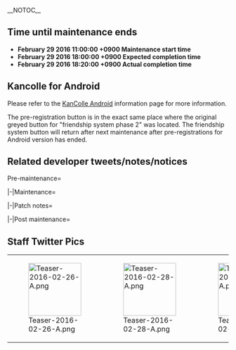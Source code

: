 __NOTOC__
<div style="float:right">{{Edit|Partials/Updates/2016_February_29th}}</div>

==Time until maintenance ends==
{{Timer
|time = February 29 2016 18:20:00 +0900
|style = font-weight:bold; color:#f00; font-size:14px;
|endClass = countdownComplete1
|endText = Maintenance has already ended.
}}
* '''February 29 2016 11:00:00 +0900 Maintenance start time'''
* '''February 29 2016 18:00:00 +0900 Expected completion time'''
* '''February 29 2016 18:20:00 +0900 Actual completion time'''

{{:Partials/Updates/2016_February_29th/Content|thread=true}}

== Kancolle for Android ==
Please refer to the [[KanColle Android]] information page for more information.

The pre-registration button is in the exact same place where the original greyed button for "friendship system phase 2" was located. The friendship system button will return after next maintenance after pre-registrations for Android version has ended.

== Related developer tweets/notes/notices ==
<tabber>Pre-maintenance=
{{MultiTweet
|MultiTweetID = PreMaint
|color = #ace
|title = Pre maintenance tweets

|link01 = https://twitter.com/KanColle_STAFF/status/700851455402463232
|JP01 = 現在「艦これ」では、冬イベ2016：期間限定海域【出撃！礼号作戦】を作戦展開中です。作戦期間は2/26(金) AM11:00迄の予定でしたが、【2/29(月) AM11:00】まで延長させて頂きます。作戦参加中の提督の皆さん、どうぞご留意頂けますと幸いです。
|EN01 = We're currently in the middle of the [[Winter 2016 Event]] "Sortie! Operation Rei-Gō". The end of the event was originally slated for the 26th February at 11:00 JST (Friday), but has now been postponed until the 29th February at 11:00 JST (Monday). To those admirals participating in this event, please bear in mind of this.
|TL01 = TL: [[User:Crazy teitoku|Crazy teitoku]]<br>QC: [[User:Admiral Mikado|''Admiral Mikado'']] 

|link02 = https://twitter.com/KanColle_STAFF/status/700853410283679744
|JP02 = 現在「艦これ」運営鎮守府では、各戦域で活躍し、旧型でありながら僚艦の文月らと共に獅子奮迅の敢闘を魅せた、ある睦月型駆逐艦のさらなる改装を実装準備中です。【2/29(月)】実施予定の次回「艦これ」稼働全サーバ群共通メンテナンス＆アップデートで実装すべく準備を進めています！
|EN02 = We're currently preparing the further remodelling of a certain Mutsuki-class destroyer who, while being part of an outdated class, performed admirably on all battlefields and fought vigorously alongside allied ship such as [[Fumizuki]]. It'll be implemented during the server maintenance and update on the 29th February (Monday).
|TL02 = TL: [[User:Crazy teitoku|Crazy teitoku]]<br>QC: [[User:Admiral Mikado|''Admiral Mikado'']]

|link03 = https://twitter.com/KanColle_STAFF/status/701218681351643136
|JP03 = 現在「艦これ」では、冬イベ2016：期間限定海域【出撃！礼号作戦】を展開中です。作戦期間は【2/29(月) AM11:00】より実施予定の次回「艦これ」稼働全サーバ群共通メンテナンス＆アップデート突入時迄です。現在同作戦に参加中の提督の皆さん、ご留意頂けますと幸いです！
|EN03 = We're currently in the middle of the [[Winter 2016 Event]] "Sortie! Operation Rei-Gō". The event ends on the 29th February at 11:00 JST with the start of the KanColle server maintenance & update on that day. To those admirals participating in this event, please keep this in mind.
|TL03 = [[User:Admiral Mikado|''Admiral Mikado'']]

|link04 = https://twitter.com/KanColle_STAFF/status/701931225519226880
|JP04 = 次回の「艦これ」稼働全サーバ群共通メンテナンス＆アップデートは、【2/29(月)】に実施させて頂く予定です。同メンテナンスに伴うアップデートでは、各戦域で活躍し、旧型でありながら僚艦の文月らと共に獅子奮迅の敢闘を魅せた、ある睦月型駆逐艦のさらなる改装を実装予定です！
|EN04 = The next KanColle server maintenance & update is slated for the 29th February. During said maintenance we're going to implement the further remodelling of a certain Mutsuki-class destroyer who, while being part of an outdated class, performed admirably on all battlefields and fought vigorously alongside allied ship such as [[Fumizuki]].
|TL04 = [[User:Admiral Mikado|''Admiral Mikado'']]

|link05 = https://twitter.com/KanColle_STAFF/status/702290399625236480
|JP05 = マルキューサンマル。提督の皆さん、おはようございます！<br>
今日は水曜日！現在実施中の「艦これ」冬イベ2016【出撃！礼号作戦】の作戦期間は、来週【2/29(月) AM11:00】迄です。今朝も寒いですが、本日も元気に頑張ってまいりましょう！
|EN05 = 0930. Good morning, admirals!<br>
It's Wednesday! The [[Winter 2016 Event]] "Sortie! Operation Rei-Gō" ends next week on the 29th February (Monday) at 11:00 JST. It's been a cold morning so far, but let's give it our best anyway.
|TL05 = [[User:Admiral Mikado|''Admiral Mikado'']]

|link06 = https://twitter.com/KanColle_STAFF/status/702293066221105152
|JP06 = 次回の「艦これ」稼働全サーバ群共通メンテナンス＆アップデートは、【2/29(月)】に実施予定です。同メンテナンスに伴うアップデートでは、旧型でありながら獅子奮迅の敢闘を魅せたある睦月型駆逐艦のさらなる改装の実装や、家具屋さんお品書きの季節家具の更新等を予定しています！
|EN06 = The next KanColle server maintenance & update is slated for the 29th February. During said maintenance we're going to implement the further remodelling of a certain Mutsuki-class destroyer who, while being part of an outdated class, performed admirably on all battlefields, as well as update the furniture shop's seasonal inventory.
|TL06 = [[User:Admiral Mikado|''Admiral Mikado'']]

|link07 = https://twitter.com/KanColle_STAFF/status/702293832910503936
|JP07 = 現在「艦これ」鎮守府では、メンテナンス＆アップデートの準備と共に、今春の「食べ物関連の新コラボ」を準備中です。今春の食の兵站も「艦これ」で！詳細は近日中にお知らせ予定の続報をお待ちください！
|EN07 = Apart from the upcoming maintenance & update we're also busy with preparations for new food-related collaborations efforts this. This spring KanColle will even supply you with food! Details will follow shortly.
|TL07 = [[User:Admiral Mikado|''Admiral Mikado'']]

|link08 = https://twitter.com/KanColle_STAFF/status/702652432170389505
|JP08 = マルキューサンマル。提督の皆さん、おはようございます！<br>
今日は木曜日！現在作戦展開中の「艦これ」冬イベ2016【出撃！礼号作戦】も残すところあと数日…【2/29(月) AM11:00】作戦終了です。今朝も真冬並みですが、寒さに負けず本日も元気に頑張ってまいりましょう！
|EN08 = 0930. Good morning, admirals!<br>
It's Thursday! Only a few more days until the end of the [[Winter 2016 Event]] "Sortie! Operation Rei-Gō" on the 29th February at 11:00 JST. As one might expect of winter it's been pretty cold this morning, but we won't let the cold get us down.
|TL08 = [[User:Admiral Mikado|''Admiral Mikado'']]

|link09 = https://twitter.com/KanColle_STAFF/status/703014787014262785
|JP09 = マルキューサンマル。提督の皆さん、おはようございます！

今日は金曜日！いよいよ今月最後の週末に突入します。現在作戦展開中の「艦これ」冬イベ2016【出撃！礼号作戦】は、週明け【2/29(月) AM11:00】に全作戦終了です。今週末も元気に乗り切ってまいりましょう！
|EN09 = 0930. Good morning, admirals!<br>
Today is Friday! We are finally entering the last weekend of this month. The ongoing [[Winter 2016 Event]] "Sortie! Operation Rei-Gō" will end on 29th February at 11:00 JST. Let's keep up our spirit through this weekend too!
|TL09 = [[User:Rephira|Rephira]]<br>[[User:Crazy teitoku|Crazy teitoku]]

|link10 = https://twitter.com/KanColle_STAFF/status/703394486567596033
|JP10 = ヒトマルヨンマル。提督の皆さん、おはようございます！

今日は土曜日！今月最後の週末となりました。現在作戦展開中の「艦これ」冬イベ2016【出撃！礼号作戦】は、週明け【2/29(月) AM11:00】に全作戦終了です。今週末も元気に頑張ってまいりましょう！
|EN10 = 1040. Good morning, admirals!<br>
Today is Saturday! The ongoing [[Winter 2016 Event]] "Sortie! Operation Rei-Gō" will end on 29th February at 11:00 JST. Let's keep up our spirit through this weekend too!
|TL10 = [[User:Rephira|Rephira]]<br>[[User:Crazy teitoku|Crazy teitoku]]

|link11 = https://twitter.com/KanColle_STAFF/status/703396605852930052
|JP11 = 現在「艦これ」運営鎮守府では、【2/29(月)】実施予定の「艦これ」稼働全サーバ群共通メンテナンス＆アップデートの準備を進めています。同メンテに伴うアップデートでは、ある睦月型駆逐艦の改二改装と、数隻ではありますが新収録の「艦娘桃の節句ボイス」を期間限定実装予定です。
|EN11 = The Developer team is current preparing the maintenance and update for all servers, planned for Monday, 29th February. For the update following this maintenance, we plan to implement the second remodel of a certain Mutsuki-class Destroyer and a few new seasonal "Kanmusu [[Seasonal/Hinamatsuri_2016|Hinamatsuri]] Voice Lines".
|TL11 = [[User:Rephira|Rephira]]<br>[[User:Crazy teitoku|Crazy teitoku]]

|link12 = https://twitter.com/KanColle_STAFF/status/703399002616692738
|JP12 = 次回「艦これ」稼働全サーバ群共通メンテナンス＆アップデートでは、数隻ではありますが、新収録の大和型戦艦一番艦「大和」や、主力of主力の夕雲型駆逐艦一番艦「夕雲」をはじめとした何隻かに「艦娘桃の節句ボイス」を期間限定実装予定です。少しだけお楽しみに！
|EN12 = On our upcoming maintenance and update, we are planning to implement a new "Kanmusu [[Seasonal/Hinamatsuri_2016|Hinamatsuri]] Voice Lines" for few ships including the Yamato-class Battleship "[[Yamato]]", and the Yuugumo-class Destroyer "[[Yuugumo]]". Please look forward to them!
|TL12 = [[User:Rephira|Rephira]]<br>[[User:Crazy teitoku|Crazy teitoku]]

|link13 = https://twitter.com/KanColle_STAFF/status/703756535277625344
|JP13 = ヒトマルヨンマル。提督の皆さん、おはようございます！

今日は日曜日！今年はうるう年なので、二月は明日29日までです。現在作戦展開中の「艦これ」冬イベ2016【出撃！礼号作戦】も明日【2/29(月) AM11:00】に全作戦終了です。本日も元気に頑張ってまいりましょう！
|EN13 = 1040. Good morning, admirals!<br>
Today is Sunday! Since this year is a leap year, tomorrow will be the last day of February. The ongoing [[Winter 2016 Event]] "Sortie! Operation Rei-Gō" will end tomorrow, on the 29th February at 11:00 JST. Let's keep up our efforts today as well!
|TL13 = [[User:Rephira|Rephira]]<br>[[User:Crazy teitoku|Crazy teitoku]]

|link14 = https://twitter.com/KanColle_STAFF/status/703759001138237440
|JP14 = 現在「艦これ」運営鎮守府では、明日【2/29(月)】実施予定の「艦これ」稼働全サーバ群共通メンテナンス＆アップデートの準備を進めています。同アップデートでは、ある睦月型駆逐艦の改二改装と、数隻ではありますが「大和」などの「艦娘桃の節句ボイス」を期間限定実装予定です。
|EN14 = The Developer team is current preparing the maintenance and update for all servers, planned for tomorrow, on the 29th February. On this update, we plan to implement the second remodel of a certain Mutsuki-class Destroyer and a few new seasonal "Kanmusu [[Seasonal/Hinamatsuri_2016|Hinamatsuri]] Voice Lines" for ships including "[[Yamato]]".
|TL14 = [[User:Rephira|Rephira]]<br>[[User:Crazy teitoku|Crazy teitoku]]

|link15 = https://twitter.com/KanColle_STAFF/status/703761461789589504
|JP15 = 明日【2/29(月)】実施予定のメンテナンス＆アップデート以降、現在投入準備中の「艦これ」公式【android版】への先行登録を開始させて頂く予定です。先行登録は次々回メンテまで実施、抽選で十万名規模で先行運用開始予定です。同投入タイミングはDMMさんと最終調整中です。
|EN15 = Following the maintenance and update on 29th February, we are planning to start the pre-registration for the official "Android Edition" of KanColle that is currently under development. The pre-registration will continue till the maintenance after the upcoming one, from which approximately 100,000 people will be chosen as beta testers. The timing for which the Android version will be implemented is still being discussed with DMM.
|TL15 = [[User:Rephira|Rephira]]

|link16 = https://twitter.com/KanColle_STAFF/status/704091808876236800
|JP16 = マルハチゴーマル。提督の皆さん、おはようございます！

今日は月曜日！今年はうるう年！本日29日が二月最終日となります。本日【2/29(月) 11:00】より、「艦これ」稼働全サーバ群共通メンテナンス＆アップデートを実施致します。ご協力、どうぞよろしくお願い致します！
|EN16 = 0850. Good morning, Admirals!

Today is Monday! This year is a leap year, which makes today, the 29th, last day of February. Starting from 11:00 JST today, all KanColle server will be going through a maintenance and update session. We ask for your cooperation!
|TL16 = [[User:Rephira|Rephira]]

|link17 = https://twitter.com/KanColle_STAFF/status/704092804381806592
|JP17 = 本日この後【AM 11:00】より「艦これ」稼働全サーバ群は、メンテナンス＆アップデートを実施致します。同メンテナンス突入を以て、「艦これ」冬イベント2016：期間限定海域【出撃！礼号作戦】は全作戦終了です。同メンテナンス作業完了は、本日【18:00】の予定です。
|EN17 = Starting from 11:00 AM, all KanColle servers will be entering maintenance and update session. With the maintenance, the [[Winter 2016 Event]] "Sortie! Operation Rei-Gō" will officially end. The planned completion time for this maintenance is 18:00.
|TL17 = [[User:Rephira|Rephira]]

|link18 = https://twitter.com/KanColle_STAFF/status/704110998861565956
|JP18 = 「艦これ」冬イベ2016：期間限定海域【出撃！礼号作戦】は【11:00】を以て全作戦終了です。作戦参加提督の各作戦海域の突破率は、第一作戦海域：約90%、第二作戦海域：約80%、最終作戦海域：約65%です。突破提督の選択作戦難易度は、全海域とも【甲】作戦が最多です。
|EN18 = As of 11:00, the [[Winter 2016 Event]] "Sortie! Operation Rei-Gō" will end. Of all the Admirals who have participated in this Event, the clear rate for each map was: E-1 ~90%, E-2 ~80% and E-3 ~65%. Of all the difficulties chosen to clear, Admirals have chosen "Hard" the most for all three maps.
|TL18 = [[User:Rephira|Rephira]]

|link19 = https://twitter.com/KanColle_STAFF/status/704122832872058881
|JP19 = 「艦これ」稼働全サーバ群は、本日この後【11:00】よりメンテナンス＆アップデートに突入致します。現在作戦行動中の提督方は、メンテ開始前にブラウザを閉じ、「艦これ」を一旦終了して頂けますと幸いです。ご協力、どうぞよろしくお願い致します！
|EN19 = Starting from 11:00, all KanColle servers will enter maintenance and update session. We would be grateful if all Admirals who are currently playing to close the browser before the maintenance begins and disconnect from KanColle. We ask for your cooperation.
|TL19 = [[User:Rephira|Rephira]]

|link20 = https://twitter.com/KanColle_STAFF/status/704125915752587264
|JP20 = メンテナンス状況：メンテナンス＆アップデート作業、開始致しました。
「艦これ」稼働全サーバ群は、メンテナンス作業に突入しました。同作業完了は本日【18:00】を予定しています。冬イベ2016：期間限定海域【出撃！礼号作戦】に参加された提督の皆さん、大変お疲れさまでした！
|EN20 = Maintenance Status: Maintenance and update session has begun.
All KanColle servers have entered maintenance sessions. Currently planned completion time is 18:00. For all Admirals who participated in the [[Winter 2016 Event]] "Sortie! Operation Rei-Gō", we commend your efforts!
|TL20 = [[User:Rephira|Rephira]]
}}

|-|Maintenance=
{{MultiTweet
|MultiTweetID = Maint
|color = #ace
|title = Maintenance (progress) tweets

|link01 = https://twitter.com/KanColle_STAFF/status/704147430674010113
|JP01 = メンテナンス状況：中間報告です。
現在「艦これ」稼働全ゲームサーバ群は、メンテナンス＆アップデート作業を実施中です。作業はこれまでのところ、順調に進捗しています。現時点の同作業完了予定は、【18:00】見込みです。作業進捗状況は、随時お知らせするように努めます。
|EN01 = Maintenance Update: Intermediate Update
Currently, all KanColle Servers are going under maintenance and update. Up till now, the maintenance is going as planned. The projected completion time is 18:00 as of now. We will continue to report our progress from time to time.
|TL01 = [[User:Rephira|Rephira]]
 
|link02 = https://twitter.com/KanColle_STAFF/status/704167316196446208
|JP02 = メンテナンス状況：中間報告です。
現在「艦これ」稼働全ゲームサーバ群は、メンテナンス＆アップデート作業を実施中です。現時点の作業完了予定は【18:00】見込みです。同メンテナンスに伴うアップデートでは、10隻の艦娘に「艦娘桃の節句ボイス」を期間限定実装予定です。
|EN02 = Maintenance Update: Intermediate Update
Currently, all KanColle Servers are going under maintenance and update. The projected completion time is 18:00 as of now. On this update, we are planning to add "Kanmusu [[Seasonal/Hinamatsuri_2016|Hinamatsuri]] Voice Lines" to 10 Kanmusus.
|TL02 = [[User:Rephira|Rephira]]<br>[[User:Crazy_teitoku|Crazy_teitoku]]
 
|link03 = https://twitter.com/KanColle_STAFF/status/704168426344853504
|JP03 = 「艦これ」冬イベ2016：期間限定海域【出撃！礼号作戦】作戦参加された提督の皆さん、大変お疲れさまでした！滑り込み突破を含む、全作戦参加提督における最終的な各作戦海域の突破率は、下記の通りです。
第一作戦海域：約90%　　第二作戦海域：約85%　　最終作戦海域：約70%
|EN03 = Admirals, we commend your efforts during the [[Winter 2016 Event]] "Sortie! Operation Rei-Gō"! Including the last-minute clears, the final clear rate of all the Admirals who have participated in the event is as follows.
E-1: ~90%, E-2: ~85%, E-3: ~70%
|TL03 = [[User:Rephira|Rephira]]
 
|link04 = https://twitter.com/KanColle_STAFF/status/704169579178643458
|JP04 = 「艦これ」冬イベ2016：期間限定海域【出撃！礼号作戦】各作戦海域の最終的な作戦難易度選択は、全海域において【甲】作戦が最多でした。
各作戦海域における【甲】作戦選択提督比率は以下の通りです。
第一作戦海域：約65%　　第二作戦海域：約50%　　最終作戦海域：約40%
|EN04 = For [[Winter 2016 Event]] "Sortie! Operation Rei-Gō"!, of all the difficulties, "Hard" had the highest percentage.
The percentage of Admirals who chose "Hard" difficulty as follows.
E-1: ~65%, E-2: ~50%, E-3: ~40%
|TL04 = [[User:Rephira|Rephira]]
 
|link05 = https://twitter.com/KanColle_STAFF/status/704175858542489600
|JP05 = メンテナンス状況：中間報告です。
現在「艦これ」稼働全ゲームサーバ群は、メンテナンス＆アップデート作業を実施中です。同アップデートでは、主力of主力の夕雲型駆逐艦ネームシップ「夕雲改」及び同四番艦「長波改」などの新収録ケッコンカッコカリ専用母港ボイスを更新実装予定です！
|EN05 = All KanColle servers are currently undergoing maintenance and update. This update will include new marriage secretary voice for the Yuugumo-class destroyers "[[Yuugumo#Upgrade|Yuugumo Kai]]" and "[[Naganami#Upgrade|Naganami Kai]]" as well.
|TL05 = [[User:Rephira|Rephira]]<br>[[User:Crazy_teitoku|Crazy_teitoku]]
 
|link06 = https://twitter.com/KanColle_STAFF/status/704197680835088384
|JP06 = メンテナンス完了時間のお知らせ：【18:00】完了見込みです。
現在実施中の「艦これ」稼働全サーバ群メンテナンス＆アップデートは後半シークエンスに移行中です。現時点での完了見込みは【18:00】です。この後17:00頃より本日のアップデート情報をお知らせしてまいります。
|EN06 = Maintenance Update: Expected Completion time is 18:00.
The maintenance and update for KanColle has entered the final half of the schedule. The expected completion time is 18:00. We will start updating the patch notes from around 17:00.
|TL06 = [[User:Rephira|Rephira]]
}}

|-|Patch notes=
{{MultiTweet
|MultiTweetID = PatchNotes
|color = #ace
|title = Patch notes

|link01 = https://twitter.com/KanColle_STAFF/status/704216172795809792
|JP01 = 提督の皆さん、お疲れさまです！本日実施中の「艦これ」稼働全サーバ群メンテナンスに伴うアップデート情報をお知らせしていきます。

01▼冬イベント2016：期間限定海域の作戦完了
期間限定海域【出撃！礼号作戦】、全作戦完了致しました。
提督の皆さん、大変お疲れさまでした！
|EN01 = Thank you for waiting Admirals! We will now be updating the patch notes regarding the update from today's maintenance  
<br>
01▼The limited time event "[[Winter 2016 Event|Winter 2016 Event - Sortie: Operation Rei-go]]" has officially ended. We commend all the efforts you have put in, Admirals!
|TL01 = [[User:Rephira|Rephira]]

|link02 = https://twitter.com/KanColle_STAFF/status/704217072012623872
|JP02 = 02▼駆逐艦「皐月」改二改装の実装<br>
睦月型駆逐艦「皐月」のさらなる改装(改造)が、かなり高い練度で可能となります。<br>
※同改装には改装設計図は不要です。<br>
※母港ボイス等が一部更新されます。
|EN02 = 02▼[[Satsuki]]'s second remodel implemented<br>
Mutsuki-class destroyer "[[Satsuki]]'s" second remodel will be implemented, which will require fairly high levels.<br>
*This remodel will NOT require a [[blueprint]].
*Some secretary voice line(s) will change.
|TL02 = [[User:Rephira|Rephira]]<br>[[User:Crazy_teitoku|Crazy_teitoku]]

|link03 = https://twitter.com/KanColle_STAFF/status/704219348232048640
|JP03 = 03▼艦娘【桃の節句ボイス】の実装
大和型戦艦一番艦「大和」をはじめとした10隻の艦娘に、艦娘「桃の節句ボイス」が期間限定実装されます。
|EN03 = 03▼Kanmusu [[Seasonal/Hinamatsuri_2016|Hinamatsuri]] Voice Implemented<br>
10 Kanmusus, including the Yamato-class battleship "[[Yamato]]", will get a limited time seasonal "[[Seasonal/Hinamatsuri_2016|Hinamatsuri]] Voice Line"
|TL03 = [[User:Rephira|Rephira]]<br>[[User:Crazy_teitoku|Crazy_teitoku]]

|link04 = https://twitter.com/KanColle_STAFF/status/704220577133780992
|JP04 = 04▼【ケッコンカッコカリ後専用母港ボイス】の新収録更新実装
改装後の大和型戦艦一番艦「大和改」、夕雲型駆逐艦一番艦「夕雲改」同二番艦「巻雲改」、同四番艦「長波改」、陽炎型駆逐艦「秋雲改」に、新収録のケッコンカッコカリ後専用母港ボイスが更新実装されます
|EN04 = 04▼New "Marriage Secretary Lines" Implemented<br>
Yamato-class battleship "[[Yamato]]", Yuugumo-class destroyers "[[Yuugumo]]", "[[Makigumo]]" and "[[Naganami]]" and Kagerou-class destroyer "[[Akigumo]]" will get a new Marriage Secretary voice AFTER the remodel.
|TL04 = [[User:Rephira|Rephira]]<br>[[User:Crazy_teitoku|Crazy_teitoku]]

|link05 = https://twitter.com/KanColle_STAFF/status/704221161312251905
|JP05 = 05▼艦娘【春の訪れボイス】の実装
翔鶴型航空母艦一番艦「翔鶴」をはじめとした10隻の艦娘に、艦娘「春の訪れボイス」が期間限定先行実装されます
|EN05 = 05▼Kanmusu "Spring's Coming Voice" implemented<br>
10 Kanmusus including the Shoukaku-class carrier "[[Shoukaku]]" will have "Spring's Coming" limited time seasonal voice.
|TL05 = [[User:Rephira|Rephira]]<br>[[User:Crazy_teitoku|Crazy_teitoku]]

|link06 = https://twitter.com/KanColle_STAFF/status/704221794580824064
|JP06 = 06▼【改修工廠(明石の工廠)】新改修メニュー追加実装 1/2
改修工廠において改修可能メニューが拡張されました。
ある艦娘がサポートすることで、
「試製35.6cm三連装砲」及び「35.6cm連装砲(ゼブラ迷彩)」
「試製41cm三連装砲」の改修が可能になります。
|EN06 = 06▼New Menu added for [[Akashi's Improvement Arsenal]] (1/2)<br>
New menu has been added to the Akashi's Improvement Arsenal. With support of a specific ship, you will now be able to upgrade "[[Prototype 35.6cm Triple Gun Mount]]", "[[35.6cm Twin Gun Mount (Dazzle Camouflage)]]" and "[[Prototype 41cm Triple Gun Mount]]".
|TL06 = [[User:Rephira|Rephira]]<br>[[User:Crazy_teitoku|Crazy_teitoku]]

|link07 = https://twitter.com/KanColle_STAFF/status/704222470832689152
|JP07 = 07▼【改修工廠(明石の工廠)】新改修メニュー追加実装 2/2
改修工廠において改修可能メニューが拡張されました。
艦娘のサポートで「零式水上観測機」及び「Ro.43水偵」の改修が可能になります。
※「Ro.43水偵」は改修により「Ro.44水上戦闘機」に更新可能です。
|EN07 = 07▼New Menu added for [[Akashi's Improvement Arsenal]] (2/2)<br>
New menu has been added to the Akashi's Improvement Arsenal.<br>
With support of a specific ship, you will now be able to upgrade [[Type 0 Observation Seaplane]] and [[Ro.43 Reconnaissance Seaplane]]"
*You may upgrade the [[Ro.43 Reconnaissance Seaplane]] into a [[Ro.44 Seaplane Fighter]]"
|TL07 = [[User:Rephira|Rephira]]<br>[[User:Crazy_teitoku|Crazy_teitoku]]

|link08 = https://twitter.com/KanColle_STAFF/status/704222890917408768
|JP08 = 08▼新単独装備カテゴリ【水上戦闘機】新設
一部の水上戦闘艦及び水上機母艦等で運用可能な「水上戦闘機」が、単独装備カテゴリとして更新実装されます。
※「水上戦闘機」は、基本的に空中戦のみに参加します。
※今後、新「水上戦闘機」装備を新規追加実装してまいります。
|EN08 = 08▼New equipment category "Seaplane Fighter" implemented<br>
"Seaplane Fighter" category has been newly established, where items under this category will be usable by Seaplane Tenders and specific Surface ships.<br>
*"Seaplane Fighters" will only be participating in the Aerial phase only
*There are plans to add further equipment that belong to this category.
|TL08 = [[User:Rephira|Rephira]]<br>[[User:Crazy_teitoku|Crazy_teitoku]]

|link09 = https://twitter.com/KanColle_STAFF/status/704224039993118720
|JP09 = 06▼【改修工廠(明石の工廠)】新改修メニュー追加実装 1/2<br>
改修工廠において改修可能メニューが拡張されました。<br>
ある艦娘がサポートすることで、<br>
「試製35.6cm三連装砲」及び「35.6cm連装砲(ダズル迷彩)」<br>
「試製41cm三連装砲」の改修が可能になります。
|EN09 = '''(TL Note: They basically meant "Dazzle" as opposed to "Zebra" in patch note #6.)'''
|TL09 = [[User:Rephira|Rephira]]

|link10 = https://twitter.com/KanColle_STAFF/status/704224685114798080
|JP10 = 09▼【水上戦闘機】運用可能艦の拡張
一部の水上戦闘艦及び水上機母艦等で運用可能な「水上戦闘機」の運用可能艦が拡張され、下記の改装大型戦艦での運用が可能となります。
「長門改」「陸奥改」「大和改」「武蔵改」
|EN10 = 09▼Addition of Ships that can operate "Seaplane Fighters"<br>
"Seaplane Fighters", which could be operated by Seaplane Tenders as well as specific Surface ships, will also be available for use in following ships: "[[Nagato#Upgrade|Nagato Kai]]", "[[Mutsu#Upgrade|Mutsu Kai]]", "[[Yamato#Upgrade|Yamato Kai]]", "[[Musashi#Upgrade|Musashi Kai]]"
|TL10 = [[User:Rephira|Rephira]]<br>[[User:Crazy_teitoku|Crazy_teitoku]]

|link11 = https://twitter.com/KanColle_STAFF/status/704225573665533952
|JP11 = 10▼【開発】で「Ro.43水偵」入手可能に
特定条件下において、パスタの国の水上偵察機「Ro.43水偵」の【開発】入手が可能となります。同国生まれの中型艦以上を運用中の提督で同水偵を運用されていない方や、同機及び同機改修機の量産配備を図る提督方は、ぜひご活用ください！
|EN11 = 10▼On obtaining "[[Ro.43 Reconnaissance Seaplane]]" from Development<br>
Italian reconnaissance seaplane "[[Ro.43 Reconnaissance Seaplane]]" will become a equipment that can be developed from the Development menu under a specific condition. For those Admirals who have not tried out this equipment on the Italian Kanmusus or plane to use the [[Ro.43 Reconnaissance Seaplane]] or [[Ro.44 Seaplane Fighter]] en masse, we urge you to try this out!
|TL11 = [[User:Rephira|Rephira]]<br>[[User:Crazy_teitoku|Crazy_teitoku]]

|link12 = https://twitter.com/KanColle_STAFF/status/704225855870873600
|JP12 = 11▼期間限定【艦娘バレンタインmode＆同限定ボイス】の実装終了
期間限定「艦娘バレンタインmode」及び同期間限定ボイスの実装が終了しました。
「艦娘バレンタインmode」は、【艦娘図鑑】に格納されます。
|EN12 = 11▼End of "[[Seasonal/Valentines_2016|Valentine]] mode and [[Seasonal/Valentines_2016|Valentine]] Seasonal Voice"<br>
The limited time "Kanmusu [[Seasonal/Valentines_2016|Valentine]] mode" and the seasonal voice has expired. You may check the "Kanmusu [[Seasonal/Valentines_2016|Valentine]] mode" CGs in the Library.
|TL12 = [[User:Rephira|Rephira]]<br>[[User:Crazy_teitoku|Crazy_teitoku]]

|link13 = https://twitter.com/KanColle_STAFF/status/704226723349417984
|JP13 = 12▼【家具屋さん】お品書きの更新<br>
家具屋さんのお品書きが更新され、桃の節句の季節家具が復活実装されました。<br>
・桃の節句の窓<br>
・「長門」「陸奥」の雛人形<br>
・雛人形豪華四段飾り　etc.<br>
※一部家具は母港BGM「桃の節句と艦娘」付です！<br>
※ジュークボックス曲順も更新です。
|EN13 = 12▼Furniture store update<br>
The old Hinamatsuri furnitures are making a comeback.<br>
*[[Furniture/Window#Hinamatsuri_window|Hinamatsuri window]]
*[[Furniture/Chest#King_doll_.22Nagato.22_and_Queen_doll_.22Mutsu.22|King doll "Nagato" and Queen doll "Mutsu"]]
*[[Furniture/Desk#Gorgeous_Hina-ningyou_doll_set_with_4-step_stand|Gorgeous Hina-ningyou doll set with 4-step stand]]
*Certain furnitures will come with the port BGM "Hinamatsuri and Kanmusu"
*Jukebox song order has also been updated.
|TL13 = [[User:Rephira|Rephira]]<br>[[User:Crazy_teitoku|Crazy_teitoku]]

|link14 = https://twitter.com/KanColle_STAFF/status/704227131958558720
|JP14 = 13▼桃の節句！「菱餅」をお贈りします。
大丈夫です！今年"は"「菱餅」集めはありません！かわりに「菱餅」を次回メンテまでに艦隊に着任された全提督方にプレゼント致します。「艦娘」たちと一緒に楽しい桃の節句を！
|EN14 = 13▼[[Seasonal/Hishimochi_2015|Hinamatsuri! Hishimochi]] Gift.<br>
It's okay! We are not going to make you collect "[[Seasonal/Hishimochi_2015|hishimochi]]"s THIS YEAR! Instead, we are giving out [[Seasonal/Hishimochi_2015|hishimochis]] to all the Admirals who are playing or will be newly joining us till the next maintenance. Please enjoy your [[Seasonal/Hinamatsuri_2016|Hinamatsuri]] season with your Kanmusus!
|TL14 = [[User:Rephira|Rephira]]<br>[[User:Crazy_teitoku|Crazy_teitoku]]

|link15 = https://twitter.com/KanColle_STAFF/status/704227370077585408
|JP15 = 14▼【鎮守府カウンターバー】の機能強化
既存実装済み家具「鎮守府カウンターバー」機能が微妙に強化更新され、冬イベ新艦娘「Zara」「沖波」「初月」の属性が更新されました。また、期間限定でそれぞれある食べ物がプラスされます！
|EN15 = 14▼Further improvement to the [[Furniture#Anchorage_counter_bar|Anchorage Counter Bar]]<br>
The [[Furniture#Anchorage_counter_bar|Anchorage Counter Bar]] has been updated to reflect "[[Zara]]", "[[Okinami]]" and "[[Hatsuzuki]]". Also there are seasonal foods that will show up as well!<br>
'''(TL note: You may wish to refer to [[Furniture/Notes#Anchorage_Counter_Bar|Anchorage Counter Bar notes section]] for further information.)'''
|TL15 = [[User:Rephira|Rephira]]<br>[[User:Crazy_teitoku|Crazy_teitoku]]

|link16 = https://twitter.com/KanColle_STAFF/status/704227725540618241
|JP16 = 15▼任務娘/アイテム屋娘の期間限定mode実装
某任務娘と某アイテム屋娘が、期間限定modeの艦娘グラフィックとなります。担当する某艦娘は、それぞれこの後期間限定modeでの出撃を企図しています。少々お待ちください！
|EN16 = 15▼Quest Ooyodo/Item Shop Akashi Seasonal mode<br>
Quest Ooyodo and Item Shop Akashi will get seasonal CGs. They will also get CGs updated for actual in game use. Please wait and look forward to it!
|TL16 = [[User:Rephira|Rephira]]<br>[[User:Crazy_teitoku|Crazy_teitoku]]

|link17 = https://twitter.com/KanColle_STAFF/status/704228202147815424
|JP17 = 16▼駆逐艦「ヴェールヌイ」運用装備仕様の拡張上方修正
特Ⅲ型改装駆逐艦「ヴェールヌイ」の運用装備仕様が拡張され、新たに「大発動艇」などの装備が運用可能になります。
|EN17 = 16▼Destroyer "[[Verniy#Second_Upgrade|Verniy]]" Buff on Operational Use<br>
Remodeled Special Type (III) Destroyer "[[Verniy#Second_Upgrade|Verniy]]"'s operational use has been buffed, allowing her to equip the "[[Daihatsu Landing Craft]]" amongst other equipments.
|TL17 = [[User:Rephira|Rephira]]<br>[[User:Crazy_teitoku|Crazy_teitoku]]

|link18 = https://twitter.com/KanColle_STAFF/status/704228454749712384
|JP18 = 17▼【新任務】の追加実装<br>
下記二種類の新任務が追加実装されます。<br>
●「第三十一戦隊(第一次)」を編成せよ！<br>
●「第三十一戦隊」出撃せよ！<br>
※それぞれの任務受諾には、トリガーとなる受諾条件達成が必要です。
|EN18 = 17▼New Quests Added<br>
Following 2 quests have been added<br>
*"Form the 1st 31st Destroyer Division"!
*"31st Destroyer Division" Sortie!
*In order to run these quests, you must first fulfill specific prerequisites.
|TL18 = [[User:Rephira|Rephira]]

|link19 = https://twitter.com/KanColle_STAFF/status/704230841451311104
|JP19 = 18【android版】艦隊運用先行登録開始　1/2
「艦これ」母港の上部メニューの「友軍艦隊」予定箇所に【android版】艦隊運用の「先行登録」が次回メンテ迄の間、期間限定実装されます。android版での先行運用をご希望の提督は、レバーを【登録】にご設定ください。
|EN19 = 18 "Android Version" Pre-registration 1/2<br>
In the section where "Friendly Fleet" button was in the top menu bar, we will be placing the "Pre-registration" button for the "Android Version" until the next maintenance. For Admirals who want to pre-register for the Android version, please set the lever to "register".
|TL19 = [[User:Rephira|Rephira]]

|link20 = https://twitter.com/KanColle_STAFF/status/704231756845568000
|JP20 = 19【android版】艦隊運用先行登録開始　2/2
【android版】艦隊運用の先行登録レバーを【登録】に設定された提督の中から、抽選で十万名規模(※可能な限り多くのご希望の方が先行運用できるよう努めます)の提督を、【android版】先行艦隊運用にご招待致します。
|EN20 = 19 "Android Version" Pre-registration 2/2<br>
Out of the Admirals who have set the lever to "register", we will choose around 100K Admirals (we will try to accommodate as many as possible), and will invite them to the "Android Version".
|TL20 = [[User:Rephira|Rephira]]

|link21 = https://twitter.com/KanColle_STAFF/status/704249573808582656
|JP21 = 20▼水上機母艦「瑞穂」邂逅可能に
水上機母艦「瑞穂」が通常海域(南方海域)において、今後「邂逅」可能となります。南方海域において比較的難易度の高い作戦海域ですが、「瑞穂」とまだ邂逅していない提督方は、挑戦して頂けますと幸いです。
|EN21 = 20▼
|TL21 = 
}}

|-|Post maintenance=
{{MultiTweet
|MultiTweetID = PostMaint
|color = #ace
|title = Post maintenance tweets

|link01 = https://twitter.com/KanColle_STAFF/status/704229148508598272
|JP01 = メンテナンス完了時間の修正：【18:20】完了見込みです！申し訳ありません。
現在実施中の「艦これ」稼働全サーバ群メンテナンス＆アップデートは最終チェック中でしたが、問題が発見されました。サーバ開放開始を【18:20】に修正致します。提督の皆さん、大変申し訳ありません。
|EN01 = &nbsp;
|TL01 = 

|link02 = https://twitter.com/KanColle_STAFF/status/704229744884068352
|JP02 = 提督の皆さん、大変申し訳ありません、「艦これ」稼働全サーバ群メンテナンス＆アップデートは現在最終シークエンスに突入していますが、サーバ開放に向け一部問題が発生しました。申し訳ありません、【20分】ほどお時間を頂けますでしょうか。
お待たせして申し訳ありません。
|EN02 = &nbsp;
|TL02 = 

|link03 = https://twitter.com/KanColle_STAFF/status/704232896614170624
|JP03 = 【メンテナンス完了をお待ちの提督の皆さんへ】
現在実施中の「艦これ」稼働全サーバ群メンテナンス＆アップデートは再度サーバ開放の最終シークエンスを実施中です。【18:20】以降、順次開放を実施してまいります。まだ、接続はお待ちください。恐縮です、ご協力頂けますと幸いです。
|EN03 = &nbsp;
|TL03 = 

|link04 = https://twitter.com/KanColle_STAFF/status/704235258032427008
|JP04 = メンテナンス作業：完了＆再開放開始致しました。
本日実施の「艦これ」稼働全サーバ群メンテナンス＆アップデート、作業を完了し、サーバ開放を順次再開致しました。開放直後は接続が集中します。大変申し訳ありません、可能であれば暫くお待ち頂き、ご接続をお願いできますと幸いです。
|EN04 = &nbsp;
|TL04 = 

|link05 = https://twitter.com/KanColle_STAFF/status/704236447931346944
|JP05 = 大変お待たせ致しました！「艦これ」稼働全サーバ群ともにメンテナンス＆アップデート作業を完了、順次再開放を開始しています。
提督の皆さん、お待たせして申し訳ありませんでした。
少し時間をおいて、ご接続頂けますと幸いです。お待たせしました！
|EN05 = &nbsp;
|TL05 = 

|link06 = https://twitter.com/KanColle_STAFF/status/704240140529446913
|JP06 = 本日実施「艦これ」稼働全サーバ群メンテナンス＆アップデート作業、完了しています！接続や表示が不安定な場合は、ブラウザのキャッシュ(インターネット一時ファイル)を削除後に、再接続して頂けますと幸いです。お待たせして大変申し訳ありませんでした。どうぞよろしくお願い致します！
|EN06 = &nbsp;
|TL06 = 

|link07 = https://twitter.com/KanColle_STAFF/status/704247051308019712
|JP07 = 提督の皆さん、もうひとつお知らせがありました。申し訳ありません！
下記もご参照頂けますと幸いです。

20▼水上機母艦「瑞穂」邂逅可能に
水上機母艦「瑞穂」が通常海域(南方海域)において、今後「邂逅」可能となります。
|EN07 = 20▼[[Mizuho]] can now drop in normal maps<br>
[[Mizuho]] can be encountered in Southern Seas (World 5)<br>
'''(TL Note: You may want to refer to "Patch notes" tab, patch note number 20 for further information as this patch note surfaced very late.)'''
|TL07 = [[User:Rephira|Rephira]]<br>[[User:Crazy_teitoku|Crazy_teitoku]]

|link08 = https://twitter.com/KanColle_STAFF/status/704250073849339904
|JP08 = 本日実施「艦これ」稼働全サーバ群メンテナンス＆アップデート作業、全サーバ群において完了しています。接続や表示が不安定な場合は、お使いのブラウザのキャッシュ(インターネット一時ファイル)をクリア後に、再接続して頂けますと幸いです。
お待たせして大変申し訳ありませんでした！
|EN08 = &nbsp;
|TL08 = 

|link09 = https://twitter.com/KanColle_STAFF/status/704466199157952512
|JP09 = マルキューヨンマル。提督の皆さん、おはようございます！

今日は火曜日！新しい月がスタートしました！サムネイルは皐月ですが、弥生三月の始まりです！昨日実施の稼働全サーバ群共通メンテナンス＆アップデートへのご協力、ありがとうございました！新しい月も頑張ってまいりましょう！
|EN09 = &nbsp;
|TL09 = 

|link10 = https://twitter.com/KanColle_STAFF/status/704474179966357504
|JP10 = 昨日実施の「艦これ」稼働全サーバ群メンテナンス＆アップデート、ご協力ありがとうございました！接続が不安定な場合は、ブラウザのキャッシュをクリア後に、再接続をお願いできますと幸いです。
春に向けて、両舷原速！三月の「艦これ」と「艦娘」たちも、どうぞよろしくお願い致します！
|EN10 = &nbsp;
|TL10 = 

|link11 = https://twitter.com/KanColle_STAFF/status/704823086030278657
|JP11 = 現在「艦これ」運営鎮守府では公式【android版】の開発/投入準備を進めています。先行登録を次回メンテナンスまで実施中です。android版先行運用をご希望の提督方は、母港に期間限定設営された登録レバーでご登録ください。※同投入タイミングはDMMさんと最終調整中です。
|EN11 = &nbsp;
|TL11 = 

|link12 = https://twitter.com/KanColle_STAFF/status/705185797415182336
|JP12 = 今日は桃の節句、雛祭りです。現在「艦これ」家具屋さんでは豪華雛壇などの桃の節句な季節家具を取り扱っています。まだ入手されていない提督は、次回メンテナンスまでにチェックして頂けますと幸いです。一部家具及び鎮守府ジュークボックスでは、BGM「桃の節句と艦娘」も再生可能です！
|EN12 = &nbsp;
|TL12 = 

|link13 = https://twitter.com/KanColle_STAFF/status/705187066682826752
|JP13 = 次回の「艦これ」稼働全サーバ群共通メンテナンス＆アップデートは、来週【3/11(金)】に実施させて頂く予定です。同メンテナンスに伴うアップデートでは、少し多めの艦娘に期間限定【ホワイトデー提督のお返しボイス】も実装予定です。少しだけお楽しみに！
|EN13 = &nbsp;
|TL13 = 
}}
</tabber>

==Staff Twitter Pics==
{|
|[[File:Teaser-2016-02-26-A.png|120px]]
|[[File:Teaser-2016-02-28-A.png|120px]]
|[[File:Teaser-2016-02-29-A.png|120px]]
|[[File:Teaser-2016-02-29-B.png|120px]]
|[[File:Teaser-2016-02-29-C.jpg|120px]]
|}